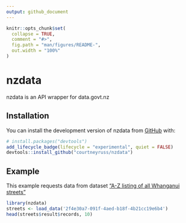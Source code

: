 ```yaml
---
output: github_document
---
```


<!-- README.md is generated from README.Rmd. Please edit that file -->

```r
knitr::opts_chunk$set(
  collapse = TRUE,
  comment = "#>",
  fig.path = "man/figures/README-",
  out.width = "100%"
)
```

# nzdata

<!-- badges: start -->
<!-- badges: end -->

nzdata is an API wrapper for data.govt.nz

## Installation

You can install the development version of nzdata from [GitHub](https://github.com/) with:

``` r
# install.packages("devtools")
add_lifecycle_badge(lifecycle = "experimental", quiet = FALSE)
devtools::install_github("courtneyruss/nzdata")
```

## Example

This example requests data from dataset ["A-Z listing of all Whanganui streets"](https://catalogue.data.govt.nz/dataset/whanganui-streets-a-z/resource/2f4e30a7-091f-4aed-b18f-4b21cc19e6b4)

```r
library(nzdata)
streets <- load_data('2f4e30a7-091f-4aed-b18f-4b21cc19e6b4')
head(streets$result$records, 10)

```
